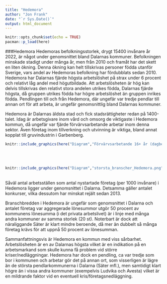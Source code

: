 ```yaml
---
title: "Hedemora"
author: "Jon Frank"
date: "`r Sys.Date()`"
output: html_document
---
```


```r
knitr::opts_chunk$set(echo = TRUE)
pacman::p_load(here)
```

###Hedemora
Hedemoras befolkningsstorlek, drygt 15400 invånare år 2022, är något under genomsnittet bland Dalarnas kommuner. Befolkningen minskade stadigt under många år, men från 2010 och framåt har det skett en liten ökning. Denna ökning kan helt tillskrivas personer födda utanför Sverige, vars andel av Hedemoras befolkning har fördubblats sedan 2010. Hedemora har Dalarnas fjärde högsta arbetslöshet på strax under 6 procent och relativt låg andel med högutbildade. Att arbetslösheten är hög kan delvis tillskrivas den relativt stora andelen utrikes födda, Dalarnas fjärde högsta, då gruppen utrikes födda har högre arbetslöshet än gruppen inrikes födda. Pendlingen till och från Hedemora, där ungefär var tredje pendlar till annan ort för att arbeta, är ungefär genomsnittlig bland Dalarnas kommuner.

Hedemora är Dalarnas äldsta stad och fick stadsrättigheter redan på 1400-talet. Idag är arbetsgivare inom vård och omsorg de viktigaste i Hedemora kommun, då ungefär var fjärde förvärvsarbetande arbetar inom denna sektor. Även företag inom tillverkning och utvinning är viktiga, bland annat kopplat till gruvindustrin i Garbenberg.
<br>
```r
knitr::include_graphics(here("Diagram","Förvärvsarbetande 16+ år (dagbef)andel_per_bransch _Hedemora.png"))
```
<br>
<br>
```r
knitr::include_graphics(here("Diagram","storsta_branscher_Hedemora.png"))
```
<br>
Såväl antal arbetsställen som antal nystartade företag (per 1000 invånare) i Hedemora ligger under genomsnittet i Dalarna. Detsamma gäller antalet konkurser, vilka dessutom har minskat rejält sedan 2013.

Branschbredden i Hedemora är ungefär som genomsnittet i Dalarna och antalet företag var aggregerade lönesummor utgör 50 procent av kommunens lönesumma (i det privata arbetslivet) är i linje med många andra kommuner av samma storlek (20 st). Noterbart är dock att näraliggande Säter är klart mindre beroende, då mer än dubbelt så många företag krävs för att uppnå 50 procent av lönesumman.

Sammanfattningsvis är Hedemora en kommun med viss sårbarhet. Arbetslösheten är en av Dalarnas högsta vilket är en indikation på en arbetsmarkand som skulle kunna få problem vid större kriser/nedläggningar. Hedemora har dock en pendling, ca var tredje som bor i kommunen och arbetar gör det på annan ort, som visserligen är lägre än de största pendlarkommunerna i Dalarna (Säter mfl.), men samtidigt klart högre än i vissa andra kommuner (exempelvis Ludvika och Avesta) vilket är en mildrande faktor vid en eventuell kris/företagsnedläggning.
